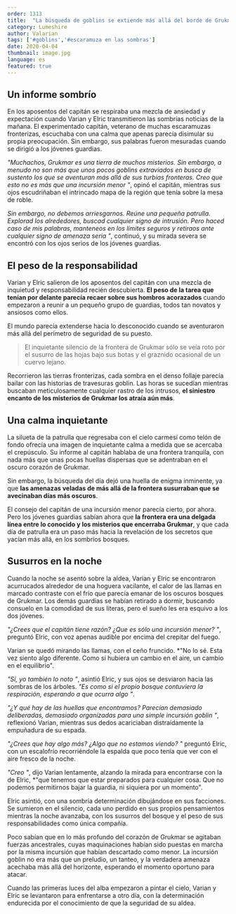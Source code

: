 ```yaml
---
order: 1313
title:  "La búsqueda de goblins se extiende más allá del borde de Grukmar"
category: Lumeshire
author: Valarian
tags: ['#goblins','#escaramuza en las sombras']
date: 2020-04-04
thumbnail: image.jpg
language: es
featured: true
---
```


## Un informe sombrío

En los aposentos del capitán se respiraba una mezcla de ansiedad y expectación cuando Varian y Elric transmitieron las sombrías noticias de la mañana. El experimentado capitán, veterano de muchas escaramuzas fronterizas, escuchaba con una calma que apenas parecía disimular su propia preocupación. Sin embargo, sus palabras fueron mesuradas cuando se dirigió a los jóvenes guardias.

*"Muchachos, Grukmar es una tierra de muchos misterios. Sin embargo, a menudo no son más que unos pocos goblins extraviados en busca de sustento los que se aventuran más allá de sus turbias fronteras. Creo que esto no es más que una incursión menor "*, opinó el capitán, mientras sus ojos escudriñaban el intrincado mapa de la región que tenía sobre la mesa de roble.

*Sin embargo, no debemos arriesgarnos. Reúne una pequeña patrulla. Explorad los alrededores, buscad cualquier signo de intrusión. Pero haced caso de mis palabras, manteneos en los límites seguros y retiraos ante cualquier signo de amenaza seria "*, continuó, y su mirada severa se encontró con los ojos serios de los jóvenes guardias.

## El peso de la responsabilidad

Varian y Elric salieron de los aposentos del capitán con una mezcla de inquietud y responsabilidad recién descubierta. **El peso de la tarea que tenían por delante parecía recaer sobre sus hombros acorazados** cuando empezaron a reunir a un pequeño grupo de guardias, todos tan novatos y ansiosos como ellos.

El mundo parecía extenderse hacia lo desconocido cuando se aventuraron más allá del perímetro de seguridad de su puesto.

> El inquietante silencio de la frontera de Grukmar sólo se veía roto por el susurro de las hojas bajo sus botas y el graznido ocasional de un cuervo lejano.

Recorrieron las tierras fronterizas, cada sombra en el denso follaje parecía bailar con las historias de travesuras goblin. Las horas se sucedían mientras buscaban meticulosamente cualquier rastro de los intrusos, **el siniestro encanto de los misterios de Grukmar los atraía aún más**.

## Una calma inquietante

La silueta de la patrulla que regresaba con el cielo carmesí como telón de fondo ofrecía una imagen de inquietante calma a medida que se acercaba el crepúsculo. Su informe al capitán hablaba de una frontera tranquila, con nada más que unas pocas huellas dispersas que se adentraban en el oscuro corazón de Grukmar.

Sin embargo, la búsqueda del día dejó una huella de enigma inminente, ya que **las amenazas veladas de más allá de la frontera susurraban que se avecinaban días más oscuros**.

El consejo del capitán de una incursión menor parecía cierto, por ahora. Pero los jóvenes guardias sabían ahora que **la frontera era una delgada línea entre lo conocido y los misterios que encerraba Grukmar**, y que cada día de patrulla era un paso más hacia la revelación de los secretos que yacían más allá, en los sombríos bosques.

## Susurros en la noche

Cuando la noche se asentó sobre la aldea, Varian y Elric se encontraron acurrucados alrededor de una hoguera vacilante, el calor de las llamas en marcado contraste con el frío que parecía emanar de los oscuros bosques de Grukmar. Los demás guardias se habían retirado a dormir, buscando consuelo en la comodidad de sus literas, pero el sueño les era esquivo a los dos jóvenes.

*"¿Crees que el capitán tiene razón? ¿Que es sólo una incursión menor? "*, preguntó Elric, con voz apenas audible por encima del crepitar del fuego.

Varian se quedó mirando las llamas, con el ceño fruncido. *"No lo sé. Esta vez siento algo diferente. Como si hubiera un cambio en el aire, un cambio en el equilibrio".

*"Sí, yo también lo noto "*, asintió Elric, y sus ojos se desviaron hacia las sombras de los árboles. *"Es como si el propio bosque contuviera la respiración, esperando a que ocurra algo "*.

*"¿Y qué hay de las huellas que encontramos? Parecían demasiado deliberadas, demasiado organizadas para una simple incursión goblin "*, reflexionó Varian, mientras sus dedos acariciaban distraídamente la empuñadura de su espada.

*"¿Crees que hay algo más? ¿Algo que no estamos viendo? "* preguntó Elric, con un escalofrío recorriéndole la espalda que poco tenía que ver con el aire fresco de la noche.

*"Creo "*, dijo Varian lentamente, alzando la mirada para encontrarse con la de Elric, *"que tenemos que estar preparados para cualquier cosa. Que no podemos permitirnos bajar la guardia, ni siquiera por un momento".

Elric asintió, con una sombría determinación dibujándose en sus facciones. Se sumieron en el silencio, cada uno perdido en sus propios pensamientos mientras la noche avanzaba, con los susurros del bosque y el peso de sus responsabilidades como única compañía.

Poco sabían que en lo más profundo del corazón de Grukmar se agitaban fuerzas ancestrales, cuyas maquinaciones habían sido puestas en marcha por la misma incursión que habían descartado como menor. La incursión goblin no era más que un preludio, un tanteo, y la verdadera amenaza acechaba más allá del horizonte, esperando el momento oportuno para atacar.

Cuando las primeras luces del alba empezaron a pintar el cielo, Varian y Elric se levantaron para enfrentarse a otro día, con la determinación endurecida por el conocimiento de que la seguridad de su aldea. 
